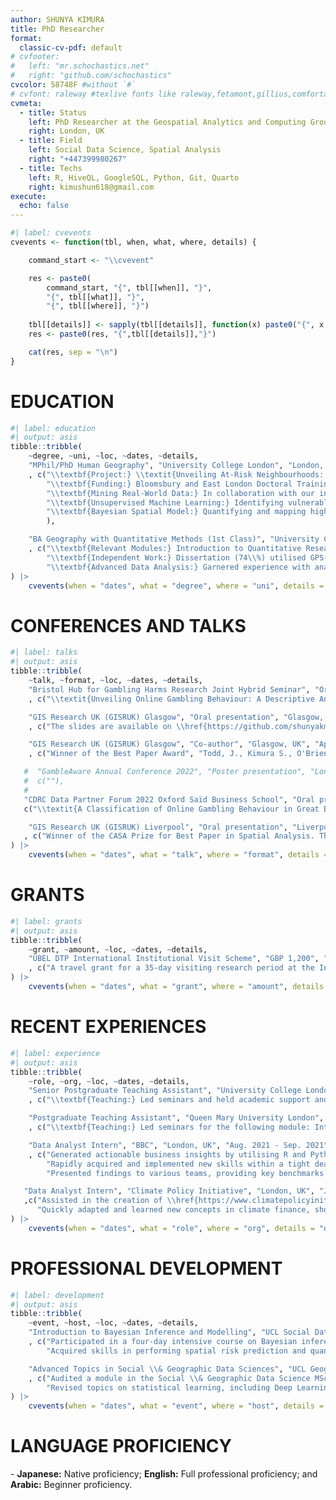 ```yaml
---
author: SHUNYA KIMURA
title: PhD Researcher
format:
  classic-cv-pdf: default
# cvfooter:
#   left: "mr.schochastics.net"
#   right: "github.com/schochastics"
cvcolor: 58748F #without `#`
# cvfont: raleway #texlive fonts like raleway,fetamont,gillius,comfortaa
cvmeta:
  - title: Status
    left: PhD Researcher at the Geospatial Analytics and Computing Group, University College London
    right: London, UK
  - title: Field
    left: Social Data Science, Spatial Analysis
    right: "+447399980267"
  - title: Techs
    left: R, HiveQL, GoogleSQL, Python, Git, Quarto
    right: kimushun618@gmail.com
execute:
  echo: false
---
```


```r
#| label: cvevents
cvevents <- function(tbl, when, what, where, details) {

    command_start <- "\\cvevent"

    res <- paste0(
        command_start, "{", tbl[[when]], "}", 
        "{", tbl[[what]], "}",
        "{", tbl[[where]], "}")
    
    tbl[[details]] <- sapply(tbl[[details]], function(x) paste0("{", x, "}", collapse = ","))
    res <- paste0(res, "{",tbl[[details]],"}")

    cat(res, sep = "\n")
}
```

# EDUCATION

```r
#| label: education
#| output: asis
tibble::tribble(
    ~degree, ~uni, ~loc, ~dates, ~details,
    "MPhil/PhD Human Geography", "University College London", "London, UK", "Sep. 2021 - Present"
    , c("\\textbf{Project:} \\textit{Unveiling At-Risk Neighbourhoods: A Typology of Online Gambling Behavior in Great Britain Using Large-Scale Consumer Data}; supervised by Professor Paul Longley and Dr Justin Van Dijk.",
        "\\textbf{Funding:} Bloomsbury and East London Doctoral Training Partnership (UBEL DTP) - Economic and Social Research Council (ESRC) Studentship; co-funded by GambleAware.",
        "\\textbf{Mining Real-World Data:} In collaboration with our industry partner, I work with novel behavioral datasets distributed across their data warehouse system. External data linkages are conducted while adhering to appropriate procedures for information governance. [Technologies: BigQuery, Hive, GoogleSQL, HiveQL, R, GitLab, etc.]",
        "\\textbf{Unsupervised Machine Learning:} Identifying vulnerable socioeconomic and geographic groups of customers using a combination of dimensionality reduction and clustering methods. [Libraries: arrow, datatable, tidyr, stats, factoextra, motifcluster, sf, ggplot2, etc.]",
        "\\textbf{Bayesian Spatial Model:} Quantifying and mapping high resolution geographic patterns of risk, and assessing their relationships with potential risk factors. [Libraries: INLA, rstan, spdep, sf, ggplot2, etc.]"
        ),

    "BA Geography with Quantitative Methods (1st Class)", "University College London", "London, UK", "Sep. 2018 - Aug. 2021"
    , c("\\textbf{Relevant Modules:} Introduction to Quantitative Research Methods (73\\%), Geocomputation (68.5\\%), Data Analysis (74.5\\%), Mining Social and Geographic Datasets with Python (80.9\\%)", 
        "\\textbf{Independent Work:} Dissertation (74\\%) utilised GPS-data analysis to empirically investigate the usage of a dockless e-bike share system in London. Several spatial and statistical analyses were conducted, including DBSCAN, KDE clustering, and multilevel negative binomial regression. This work was nominated for the 2021 Transport Geography Research Group Undergraduate Dissertation Prize.", 
        "\\textbf{Advanced Data Analysis:} Garnered experience with analysing randomised experiments, observational causal inference methods, quasi-experimental methods and with panel data methods.")
) |>
    cvevents(when = "dates", what = "degree", where = "uni", details = "details")
```

# CONFERENCES AND TALKS

```r
#| label: talks
#| output: asis
tibble::tribble(
    ~talk, ~format, ~loc, ~dates, ~details,
    "Bristol Hub for Gambling Harms Research Joint Hybrid Seminar", "Oral presentation", "Bristol, UK", "Mar. 2024"
    , c("\\textit{Unveiling Online Gambling Behaviour: A Descriptive Analysis of Consumer Data}. The recording and slides are available on \\href{https://github.com/shunyakmr/AC/tree/main/BRISTOL_SEMINAR_2024}{the github link}."),

    "GIS Research UK (GISRUK) Glasgow", "Oral presentation", "Glasgow, UK", "Apr. 2023"
    , c("The slides are available on \\href{https://github.com/shunyakmr/AC/tree/main/GISRUK_2023}{the github link}.", "Kimura, S., Van Dijk, J.T., and Longley, P.A. \\textit{The Use of Consumer Data to Explore Geographic and Social Variations in Online Gambling}. Proceedings of the 31st Conference of GIS Research UK (GISRUK). Glasgow: University of Glasgow. doi: 10.5281/zenodo.7828456."),

    "GIS Research UK (GISRUK) Glasgow", "Co-author", "Glasgow, UK", "Apr. 2023"
    , c("Winner of the Best Paper Award", "Todd, J., Kimura S., O'Brien, O., and Cheshire, J. \\textit{Dominant Trip Purposes within a Dockless Bicycle Sharing System in London}. Proceedings of the 31st Conference of GIS Research UK (GISRUK), Glasgow: University of Glasgow. doi: 10.5281/zenodo.7828473."),

   #  "GambleAware Annual Conference 2022", "Poster presentation", "London, UK", "Dec. 2022",
   #  c(""),
   #
   "CDRC Data Partner Forum 2022 Oxford Saïd Business School", "Oral presentation", "Oxford, UK", "Nov. 2022",
   c("\\textit{A Classification of Online Gambling Behaviour in Great Britain}. The slides are available on \\href{https://github.com/shunyakmr/AC/tree/main/CDRC_FORUM_2022}{the github link}."),

    "GIS Research UK (GISRUK) Liverpool", "Oral presentation", "Liverpool, UK", "Apr. 2022"
   , c("Winner of the CASA Prize for Best Paper in Spatial Analysis. The slides are available on \\href{https://github.com/shunyakmr/AC/tree/main/GISRUK_2022}{the github link}.", "Kimura, S., Longley, P. A., and Van Dijk, J.T. \\textit{Exploring the spatial disparities in gambling risk and vulnerability}. Proceedings of the 30th Conference of GIS Research UK (GISRUK). Liverpool: University of Liverpool. doi: 10.5281/zenodo.6407146.")
) |>
    cvevents(when = "dates", what = "talk", where = "format", details = "details")
```

# GRANTS

```r
#| label: grants
#| output: asis
tibble::tribble(
    ~grant, ~amount, ~loc, ~dates, ~details,
    "UBEL DTP International Institutional Visit Scheme", "GBP 1,200", "Kyoto, Japan", "Sep. 2021 - Present"
    , c("A travel grant for a 35-day visiting research period at the Institute of Disaster Mitigation for Urban Cultural Heritage, Ritsumeikan University at Kyoto, Japan. Invited by Professor Keiji Yano.")
) |>
    cvevents(when = "dates", what = "grant", where = "amount", details = "details")
```

# RECENT EXPERIENCES

```r
#| label: experience
#| output: asis
tibble::tribble(
    ~role, ~org, ~loc, ~dates, ~details,
    "Senior Postgraduate Teaching Assistant", "University College London", "London, UK", "Jan. 2022 - Apr. 2023"
    , c("\\textbf{Teaching:} Led seminars and held academic support and feedback hours for the following modules: (1) Geography in the Field I and (2) II; (3) Geocomputation; (4) Introduction to Quantitative Research Methods; and (5) Data Analysis"),

    "Postgraduate Teaching Assistant", "Queen Mary University London", "London, UK", "Nov. 2022 - Jan. 2023"
    , c("\\textbf{Teaching:} Led seminars for the following module: Introduction to Research Methods"),

    "Data Analyst Intern", "BBC", "London, UK", "Aug. 2021 - Sep. 2021"
    , c("Generated actionable business insights by utilising R and Python to conduct analysis on unstructured data sourced from web scraping and social media pages.",
        "Rapidly acquired and implemented new skills within a tight deadline.",
        "Presented findings to various teams, providing key benchmarks for assessing the success of BBC’s social media platforms."),

   "Data Analyst Intern", "Climate Policy Initiative", "London, UK", "Jun. 2020 - Jul. 2020"
   ,c("Assisted in the creation of \\href{https://www.climatepolicyinitiative.org/netzerofinancetracker/methodology.pdf}{The Net Zero Finance Tracker} through data gathering and dashboard design. This tool provides a comprehensive assessment of the alignment between public and private finance and the Paris Agreement goals.",
      "Quickly adapted and learned new concepts in climate finance, showing flexibility in an unfamiliar domain.")
) |>
    cvevents(when = "dates", what = "role", where = "org", details = "details")
```

# PROFESSIONAL DEVELOPMENT

```r
#| label: development
#| output: asis
tibble::tribble(
    ~event, ~host, ~loc, ~dates, ~details,
    "Introduction to Bayesian Inference and Modelling", "UCL Social Data Institute", "London, UK", "Jul. 2023"
    , c("Participated in a four-day intensive course on Bayesian inference. The course covered the fundamentals of Bayesian statistics using RStudio and Stan. Taught by Dr Anwar Musah.",
        "Acquired skills in performing spatial risk prediction and quantifying uncertainty levels using exceedance probabilities for aerial data, which are currently employed in my PhD project."),

    "Advanced Topics in Social \\& Geographic Data Sciences", "UCL Geography", "London, UK", "Jan. 2022 - Mar. 2022"
    , c("Audited a module in the Social \\& Geographic Data Science MSc course. Led by Dr Stephen Law.",
        "Revised topics on statistical learning, including Deep Learning, Convolutional Neural Networks, and GeoAI.")
) |>
    cvevents(when = "dates", what = "event", where = "host", details = "details")
```

# LANGUAGE PROFICIENCY

\- **Japanese:** Native proficiency; **English:** Full professional proficiency; and **Arabic:** Beginner proficiency.
